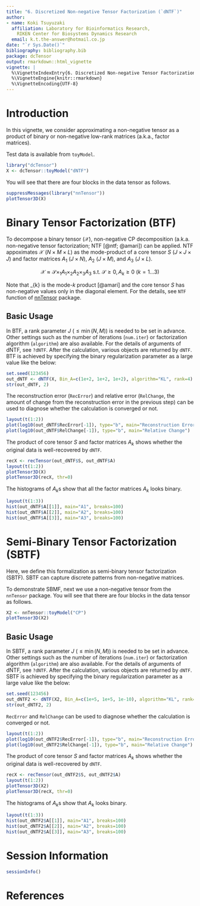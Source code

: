 ```yaml
---
title: "6. Discretized Non-negative Tensor Factorization (`dNTF`)"
author:
- name: Koki Tsuyuzaki
  affiliation: Laboratory for Bioinformatics Research,
    RIKEN Center for Biosystems Dynamics Research
  email: k.t.the-answer@hotmail.co.jp
date: "`r Sys.Date()`"
bibliography: bibliography.bib
package: dcTensor
output: rmarkdown::html_vignette
vignette: |
  %\VignetteIndexEntry{6. Discretized Non-negative Tensor Factorization (`dNTF`)}
  %\VignetteEngine{knitr::rmarkdown}
  %\VignetteEncoding{UTF-8}
---
```


# Introduction

In this vignette, we consider approximating a non-negative tensor as a product of binary or non-negative low-rank matrices (a.k.a., factor matrices).

Test data is available from `toyModel`.

```r
library("dcTensor")
X <- dcTensor::toyModel("dNTF")
```

You will see that there are four blocks in the data tensor as follows.

```r
suppressMessages(library("nnTensor"))
plotTensor3D(X)
```

# Binary Tensor Factorization (BTF)

To decompose a binary tensor ($\mathcal{X}$), non-negative CP decomposition (a.k.a. non-negative tensor factorization; NTF [@ntf; @amari]) can be applied. NTF appoximates $\mathcal{X}$ ($N \times M \times L$) as the mode-product of a core tensor $S$ ($J \times J \times J$) and factor matrices $A_1$ ($J \times N$), $A_2$ ($J \times M$), and $A_3$ ($J \times L$).

$$
\mathcal{X} \approx \mathcal{S} \times_{1} A_1 \times_{2} A_2 \times_{3} A_3\ \mathrm{s.t.}\ \mathcal{S} \geq 0, A_{k} \geq 0\ (k=1 \ldots 3)
$$

Note that \times_{k} is the mode-$k$ product [@amari] and the core tensor $S$ has non-negative values only in the diagonal element. For the details, see `NTF` function of [nnTensor](https://cran.r-project.org/package=nnTensor) package.


## Basic Usage

In BTF, a rank parameter $J$ ($\leq \min(N, M)$) is needed to be set in advance. Other settings such as the number of iterations (`num.iter`) or factorization algorithm (`algorithm`) are also available. For the details of arguments of dNTF, see `?dNTF`. After the calculation, various objects are returned by `dNTF`. BTF is achieved by specifying the binary regularization parameter as a large value like the below:

```r
set.seed(123456)
out_dNTF <- dNTF(X, Bin_A=c(1e+2, 1e+2, 1e+2), algorithm="KL", rank=4)
str(out_dNTF, 2)
```

The reconstruction error (`RecError`) and relative error (`RelChange`, the amount of change from the reconstruction error in the previous step) can be used to diagnose whether the calculation is converged or not.

```r
layout(t(1:2))
plot(log10(out_dNTF$RecError[-1]), type="b", main="Reconstruction Error")
plot(log10(out_dNTF$RelChange[-1]), type="b", main="Relative Change")
```

The product of core tensor $S$ and factor matrices $A_{k}$ shows whether the original data is well-recovered by `dNTF`.

```r
recX <- recTensor(out_dNTF$S, out_dNTF$A)
layout(t(1:2))
plotTensor3D(X)
plotTensor3D(recX, thr=0)
```

The histograms of $A_{k}$s show that all the factor matrices $A_{k}$ looks binary.

```r
layout(t(1:3))
hist(out_dNTF$A[[1]], main="A1", breaks=100)
hist(out_dNTF$A[[2]], main="A2", breaks=100)
hist(out_dNTF$A[[3]], main="A3", breaks=100)
```

# Semi-Binary Tensor Factorization (SBTF)

Here, we define this formalization as semi-binary tensor factorization (SBTF). SBTF can capture discrete patterns from non-negative matrices.

To demonstrate SBMF, next we use a non-negative tensor from the `nnTensor` package. You will see that there are four blocks in the data tensor as follows.

```r
X2 <- nnTensor::toyModel("CP")
plotTensor3D(X2)
```

## Basic Usage

In SBTF, a rank parameter $J$ ($\leq \min(N, M)$) is needed to be set in advance. Other settings such as the number of iterations (`num.iter`) or factorization algorithm (`algorithm`) are also available. For the details of arguments of dNTF, see `?dNTF`. After the calculation, various objects are returned by `dNTF`. SBTF is achieved by specifying the binary regularization parameter as a large value like the below:

```r
set.seed(123456)
out_dNTF2 <- dNTF(X2, Bin_A=c(1e+5, 1e+5, 1e-10), algorithm="KL", rank=4)
str(out_dNTF2, 2)
```

`RecError` and `RelChange` can be used to diagnose whether the calculation is converged or not.

```r
layout(t(1:2))
plot(log10(out_dNTF2$RecError[-1]), type="b", main="Reconstruction Error")
plot(log10(out_dNTF2$RelChange[-1]), type="b", main="Relative Change")
```

The product of core tensor $S$ and factor matrices $A_{k}$ shows whether the original data is well-recovered by `dNTF`.

```r
recX <- recTensor(out_dNTF2$S, out_dNTF2$A)
layout(t(1:2))
plotTensor3D(X2)
plotTensor3D(recX, thr=0)
```

The histograms of $A_{k}$s show that $A_{k}$ looks binary.

```r
layout(t(1:3))
hist(out_dNTF2$A[[1]], main="A1", breaks=100)
hist(out_dNTF2$A[[2]], main="A2", breaks=100)
hist(out_dNTF2$A[[3]], main="A3", breaks=100)
```

# Session Information {.unnumbered}

```r
sessionInfo()
```

# References